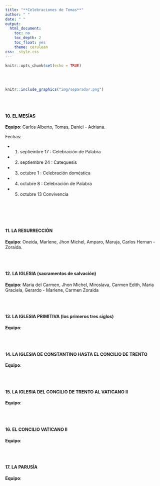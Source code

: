 ```yaml
---
title: "**Celebraciones de Temas**"
author: " "
date: " "
output:
  html_document:
    toc: no
    toc_depth: 2
    toc_float: yes
    theme: cerulean
css: _style.css
---
```



```r
knitr::opts_chunk$set(echo = TRUE)
```

</br></br>

<!-- ###  **TEMAS / EQUIPOS** -->

<!-- </br></br> -->

<!-- #### **1. ABRAHAM** -->

<!-- Equipo : Oneida, Carmen Edith, Carlos Alberto, Maria Graciela -->

<!-- </br></br> -->

<!-- #### **2. ÉXODO (hasta la llegada al desierto)** -->

<!-- Equipo: Gerardo, Marlene, Amparo, Maria del Carmen, Yolanda -->

<!-- </br></br> -->


<!-- #### **3. ALIANZA del Sinaí** -->

<!-- Equipo: Daniel, Adriana, Laura, Marlene A, Yolanda -->

<!-- </br></br> -->

<!-- #### **4. CAMINO POR EL DESIERTO** -->

<!-- **Equipo**: Jhon Michel, Maruja, Carmen Zoraida, Miroslava, Karen -->

<!-- </br></br> -->

<!-- #### **5. CONQUISTA DE LA TIERRA PROMETIDA (Josué)** -->

<!-- **Equipo**: Oneida, Amparo, Carmen Edith, Gerardo, Marleny -->

<!-- </br></br> -->


<!-- #### **6. DAVID Y EL REINO** -->

<!-- **Equipo**: Yolanda, Marlene, Adriana, Daniel -->

<!-- </br></br> -->


<!-- #### **7. EXILIO** -->

<!-- **Equipo**: Carlos Hernan, Zoraida, Tomas, Miroslava -->


<!-- </br></br> -->


```r
knitr::include_graphics("img/separador.png")
```


<!-- #### **8. PROFETAS** -->

<!-- **Equipo**: Maria Graciela, Maria del Carmen, Oneida, Karen, Amparo, Maruja -->

<!-- Fechas: -->

<!-- * 1. Martes Junio 23: Celebración Palabra (5 a 7 lecturas) -->
<!-- * 2. Martes Junio 30: Catequesis -->
<!-- * 3. Martes Agosto 6  : Celebración doméstica -->
<!-- * 4. Martes Agosto 13: Celebración de palabra -->
<!-- * 5. Domingo Agosto 18: Convivencia  -->


<!-- #### **9. LOS ORÍGENES (la creación, el mal y el pecado)** -->

<!-- **Equipo**: Gerardo, Marlene, Carmen Zoraida, Yolanda. -->

<!-- Fechas : -->

<!-- * 1. Agosto 20  :  Celebración Palabra ( 5 a 7 lecturas) -->
<!-- * 2. Agosto 27  :  Catequesis -->
<!-- * 3. Septiembre 3  :  Celebración domésitca -->
<!-- * 4. Septiembre 10 :  Celebración Palabra -->
<!-- * 5. Septiembre 15 : Convivencia -->

</br></br>

#### **10. EL MESÍAS**

**Equipo**: Carlos Alberto, Tomas, Daniel - Adriana.

Fechas:

* 1. septiembre 17 : Celebración de Palabra
* 2. septiembre 24 : Catequesis
* 3. octubre 1 : Celebración doméstica 
* 4. octubre 8 : Celebración de Palabra 
* 5. octubre 13 Convivencia



</br>

</br></br>



#### **11. LA RESURRECCIÓN**

**Equipo**: Oneida, Marlene, Jhon Michel, Amparo, Maruja, Carlos Hernan - Zoraida.

</br></br>

#### **12. LA IGLESIA (sacramentos de salvación)**

**Equipo**: Maria del Carmen, Jhon Michel, Miroslava, Carmen Edith, Maria Graciela, Gerardo - Marlene,  Carmen Zoraida

</br></br>

#### **13. LA IGLESIA PRIMITIVA (los primeros tres siglos)**

**Equipo**:

</br></br>

#### **14. LA IGLESIA DE CONSTANTINO HASTA EL CONCILIO DE TRENTO**


**Equipo**:

</br></br>


#### **15. LA IGLESIA DEL CONCILIO DE TRENTO AL VATICANO II**

**Equipo**:

</br></br>


#### **16. EL CONCILIO VATICANO II**

**Equipo**:

</br></br>


#### **17. LA PARUSÍA**

**Equipo**:

</br></br>
